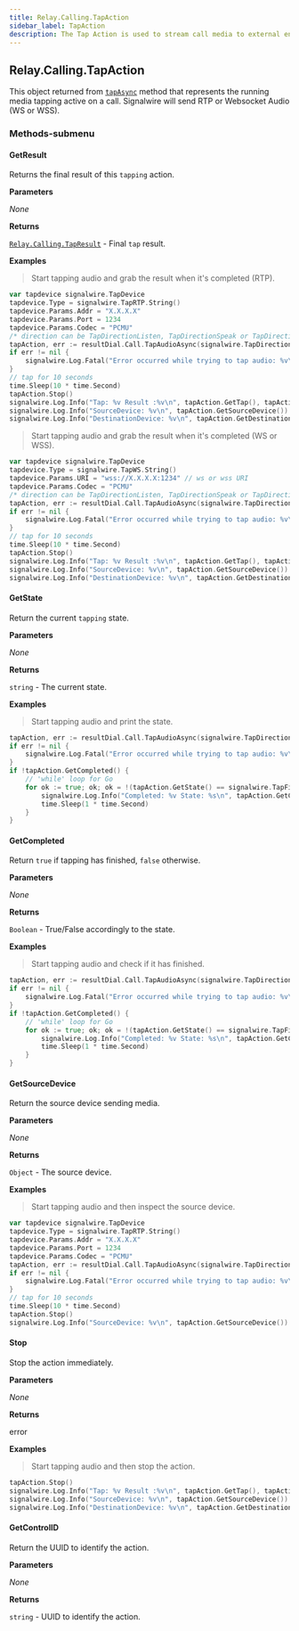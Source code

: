 ```yaml
---
title: Relay.Calling.TapAction
sidebar_label: TapAction
description: The Tap Action is used to stream call media to external endpoints.
---
```


[tapasync]: /sdks/realtime-sdk/v2/language/golang/calling/call#tapasync

[relay-calling-tapresult]: /sdks/realtime-sdk/v2/language/golang/calling/results/tap-result

## Relay.Calling.TapAction

This object returned from [`tapAsync`][tapasync] method that represents the running media tapping active on a call. 
Signalwire will send RTP or Websocket Audio (WS or WSS).

### Methods-submenu


#### GetResult

Returns the final result of this `tapping` action.


**Parameters**

_None_

**Returns**

[`Relay.Calling.TapResult`][relay-calling-tapresult] - Final `tap` result.

**Examples**

> Start tapping audio and grab the result when it's completed (RTP).

```go
var tapdevice signalwire.TapDevice
tapdevice.Type = signalwire.TapRTP.String()
tapdevice.Params.Addr = "X.X.X.X"
tapdevice.Params.Port = 1234
tapdevice.Params.Codec = "PCMU"
/* direction can be TapDirectionListen, TapDirectionSpeak or TapDirectionBoth */
tapAction, err := resultDial.Call.TapAudioAsync(signalwire.TapDirectionListen, &tapdevice)
if err != nil {
	signalwire.Log.Fatal("Error occurred while trying to tap audio: %v\n", err)
}
// tap for 10 seconds
time.Sleep(10 * time.Second)
tapAction.Stop()
signalwire.Log.Info("Tap: %v Result :%v\n", tapAction.GetTap(), tapAction.GetResult())
signalwire.Log.Info("SourceDevice: %v\n", tapAction.GetSourceDevice())           // comes from the Signalwire platform
signalwire.Log.Info("DestinationDevice: %v\n", tapAction.GetDestinationDevice()) // the device passed above
```

> Start tapping audio and grab the result when it's completed (WS or WSS).

```go
var tapdevice signalwire.TapDevice
tapdevice.Type = signalwire.TapWS.String()
tapdevice.Params.URI = "wss://X.X.X.X:1234" // ws or wss URI
tapdevice.Params.Codec = "PCMU"
/* direction can be TapDirectionListen, TapDirectionSpeak or TapDirectionBoth */
tapAction, err := resultDial.Call.TapAudioAsync(signalwire.TapDirectionListen, &tapdevice)
if err != nil {
	signalwire.Log.Fatal("Error occurred while trying to tap audio: %v\n", err)
}
// tap for 10 seconds
time.Sleep(10 * time.Second)
tapAction.Stop()
signalwire.Log.Info("Tap: %v Result :%v\n", tapAction.GetTap(), tapAction.GetResult())
signalwire.Log.Info("SourceDevice: %v\n", tapAction.GetSourceDevice())           // comes from the Signalwire platform
signalwire.Log.Info("DestinationDevice: %v\n", tapAction.GetDestinationDevice()) // the device passed above
```


#### GetState

Return the current `tapping` state.


**Parameters**

_None_

**Returns**

`string` - The current state.

**Examples**

> Start tapping audio and print the state.

```go
tapAction, err := resultDial.Call.TapAudioAsync(signalwire.TapDirectionListen, &tapdevice)
if err != nil {
	signalwire.Log.Fatal("Error occurred while trying to tap audio: %v\n", err)
}
if !tapAction.GetCompleted() {
	// 'while' loop for Go
	for ok := true; ok; ok = !(tapAction.GetState() == signalwire.TapFinished) {
		signalwire.Log.Info("Completed: %v State: %s\n", tapAction.GetCompleted(), tapAction.GetCompleted().String())
		time.Sleep(1 * time.Second)
	}
}
```

#### GetCompleted

Return `true` if tapping has finished, `false` otherwise.


**Parameters**

_None_

**Returns**

`Boolean` - True/False accordingly to the state.

**Examples**

> Start tapping audio and check if it has finished.

```go
tapAction, err := resultDial.Call.TapAudioAsync(signalwire.TapDirectionListen, &tapdevice)
if err != nil {
	signalwire.Log.Fatal("Error occurred while trying to tap audio: %v\n", err)
}
if !tapAction.GetCompleted() {
	// 'while' loop for Go
	for ok := true; ok; ok = !(tapAction.GetState() == signalwire.TapFinished) {
		signalwire.Log.Info("Completed: %v State: %s\n", tapAction.GetCompleted(), tapAction.GetCompleted().String())
		time.Sleep(1 * time.Second)
	}
}
```

#### GetSourceDevice

Return the source device sending media.


**Parameters**

_None_

**Returns**

`Object` - The source device.

**Examples**

> Start tapping audio and then inspect the source device.

```go
var tapdevice signalwire.TapDevice
tapdevice.Type = signalwire.TapRTP.String()
tapdevice.Params.Addr = "X.X.X.X"
tapdevice.Params.Port = 1234
tapdevice.Params.Codec = "PCMU"
tapAction, err := resultDial.Call.TapAudioAsync(signalwire.TapDirectionListen, &tapdevice)
if err != nil {
	signalwire.Log.Fatal("Error occurred while trying to tap audio: %v\n", err)
}
// tap for 10 seconds
time.Sleep(10 * time.Second)
tapAction.Stop()
signalwire.Log.Info("SourceDevice: %v\n", tapAction.GetSourceDevice())
```

#### Stop

Stop the action immediately.


**Parameters**

_None_

**Returns**

error

**Examples**

> Start tapping audio and then stop the action.

```go
tapAction.Stop()
signalwire.Log.Info("Tap: %v Result :%v\n", tapAction.GetTap(), tapAction.GetResult())
signalwire.Log.Info("SourceDevice: %v\n", tapAction.GetSourceDevice())           // comes from the Signalwire platform
signalwire.Log.Info("DestinationDevice: %v\n", tapAction.GetDestinationDevice()) // the device passed above
```

#### GetControlID

Return the UUID to identify the action.


**Parameters**

_None_

**Returns**

`string` - UUID to identify the action.